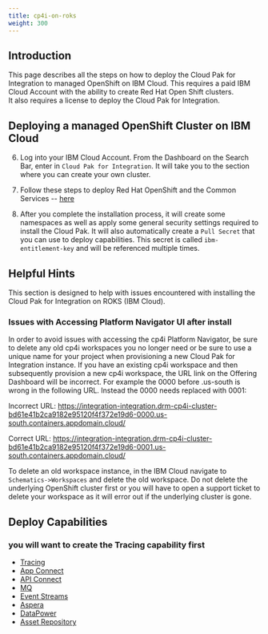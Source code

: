 ```yaml
---
title: cp4i-on-roks
weight: 300
---
```


## Introduction

This page describes all the steps on how to deploy the Cloud Pak 
for Integration to managed OpenShift on IBM Cloud.  This requires a paid IBM 
Cloud Account with the ability to create Red Hat Open Shift clusters.  
It also requires a license to deploy the Cloud 
Pak for Integration.


## Deploying a managed OpenShift Cluster on IBM Cloud

6. Log into your IBM Cloud Account.  From the Dashboard on the Search Bar, 
enter in `Cloud Pak for Integration`.  It will take you to the section 
where you can create your own cluster.

7. Follow these steps to deploy Red Hat OpenShift and the Common 
Services -- 
[here](https://cloud.ibm.com/docs/cloud-pak-integration?topic=cloud-pak-integration-getting-started)
8. After you complete the installation process, it will create some 
namespaces as well as apply some general security settings required to install 
the Cloud Pak.  It will also automatically create a `Pull Secret` that you 
can use to deploy capabilities.  This secret is called 
`ibm-entitlement-key` and will be referenced multiple times.

## Helpful Hints

This section is designed to help with issues encountered with installing 
the Cloud Pak for Integration on ROKS (IBM Cloud). 

### Issues with Accessing Platform Navigator UI after install

In order to avoid issues with accessing the cp4i Platform Navigator, be sure 
to delete any old cp4i workspaces you no longer need or be sure to use a 
unique name for your project when provisioning a new Cloud Pak for 
Integration instance. If you have an existing cp4i workspace and then 
subsequently provision a new cp4i workspace, the URL link on the Offering 
Dashboard will be incorrect. For example the 0000 before .us-south is 
wrong in the following URL. Instead the 0000 needs replaced with 0001:

Incorrect URL: https://integration-integration.drm-cp4i-cluster-bd61e41b2ca9182e95120f4f372e19d6-0000.us-south.containers.appdomain.cloud/

Correct URL: https://integration-integration.drm-cp4i-cluster-bd61e41b2ca9182e95120f4f372e19d6-0001.us-south.containers.appdomain.cloud/

To delete an old workspace instance, in the IBM Cloud navigate to 
`Schematics->Workspaces` and delete the old workspace. Do not delete the 
underlying OpenShift cluster first or you will have to open a support 
ticket to delete your workspace as it will error out if the underlying 
cluster is gone.

## Deploy Capabilities

### you will want to create the Tracing capability first

-  [Tracing](../deploy-tracing)
-  [App Connect](../deploy-integration)
-  [API Connect](../deploy-api-mgmt)
-  [MQ](../deploy-queue-manager)
-  [Event Streams](../deploy-eventstreams)
-  [Aspera](../deploy-fast-file-transfer)
-  [DataPower](../deploy-secure-gateway)
-  [Asset Repository](../deploy-asset-repo)

